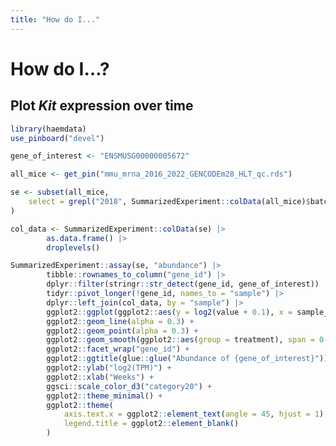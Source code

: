 ```yaml
---
title: "How do I..."
---
```


# How do I...?

## Plot *Kit* expression over time

```r
library(haemdata)
use_pinboard("devel")

gene_of_interest <- "ENSMUSG00000005672"

all_mice <- get_pin("mmu_mrna_2016_2022_GENCODEm28_HLT_qc.rds")

se <- subset(all_mice,
    select = grepl("2018", SummarizedExperiment::colData(all_mice)$batch)
)

col_data <- SummarizedExperiment::colData(se) |>
        as.data.frame() |>
        droplevels()

SummarizedExperiment::assay(se, "abundance") |>
        tibble::rownames_to_column("gene_id") |>
        dplyr::filter(stringr::str_detect(gene_id, gene_of_interest)) |>
        tidyr::pivot_longer(!gene_id, names_to = "sample") |>
        dplyr::left_join(col_data, by = "sample") |>
        ggplot2::ggplot(ggplot2::aes(y = log2(value + 0.1), x = sample_weeks, group = mouse_id, col = treatment)) +
        ggplot2::geom_line(alpha = 0.3) +
        ggplot2::geom_point(alpha = 0.3) +
        ggplot2::geom_smooth(ggplot2::aes(group = treatment), span = 0.4) +
        ggplot2::facet_wrap("gene_id") +
        ggplot2::ggtitle(glue::glue("Abundance of {gene_of_interest}")) +
        ggplot2::ylab("log2(TPM)") +
        ggplot2::xlab("Weeks") +
        ggsci::scale_color_d3("category20") +
        ggplot2::theme_minimal() +
        ggplot2::theme(
            axis.text.x = ggplot2::element_text(angle = 45, hjust = 1),
            legend.title = ggplot2::element_blank()
        )
```

